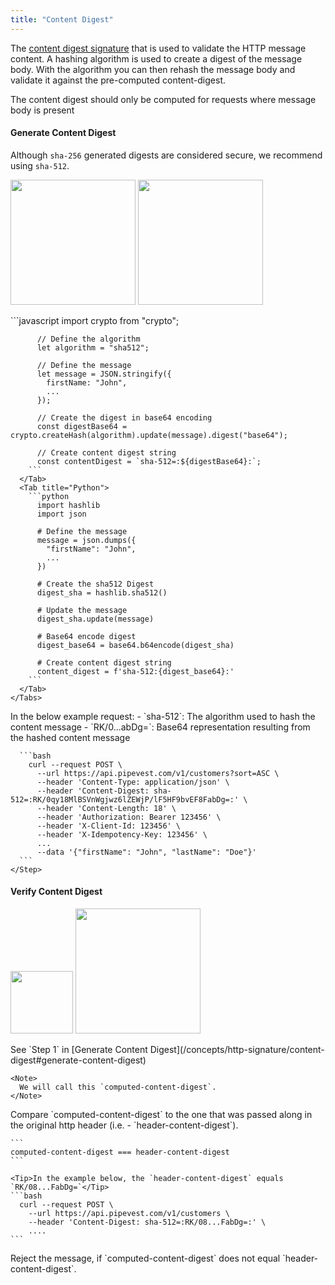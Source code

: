 ```yaml
---
title: "Content Digest"
---
```


The [content digest signature](https://developer.mozilla.org/en-US/docs/Web/HTTP/Headers/Content-Digest) that is used to validate the HTTP message content. A hashing algorithm is used to create a digest of the message body.
With the algorithm you can then rehash the message body and validate it against the pre-computed content-digest.

<Note>
  The content digest should only be computed for requests where message body is
  present
</Note>

#### Generate Content Digest

Although `sha-256` generated digests are considered secure, we recommend using `sha-512`.

<img
  className="block dark:hidden"
  height="200"
  src="/images/hash-content-digest.png"
/>
<img
  className="hidden dark:block"
  height="200"
  src="/images/hash-content-digest-dark.png"
/>

<Steps>
  <Step title="Compute Content Digest">
    <Tabs>
      <Tab title="Javascript">
        ```javascript
          import crypto from "crypto";

          // Define the algorithm
          let algorithm = "sha512";

          // Define the message
          let message = JSON.stringify({
            firstName: "John",
            ...
          });

          // Create the digest in base64 encoding
          const digestBase64 = crypto.createHash(algorithm).update(message).digest("base64");

          // Create content digest string
          const contentDigest = `sha-512=:${digestBase64}:`;
        ```
      </Tab>
      <Tab title="Python">
        ```python
          import hashlib
          import json

          # Define the message
          message = json.dumps({
            "firstName": "John",
            ...
          })

          # Create the sha512 Digest
          digest_sha = hashlib.sha512()

          # Update the message
          digest_sha.update(message)

          # Base64 encode digest
          digest_base64 = base64.b64encode(digest_sha)

          # Create content digest string
          content_digest = f'sha-512:{digest_base64}:'
        ```
      </Tab>
    </Tabs>

  </Step>
  <Step title="Make Signed Request">
    In the below example request:
      - `sha-512`: The algorithm used to hash the content message
      - `RK/0...abDg=`: Base64 representation resulting from the hashed content message

      ```bash
        curl --request POST \
          --url https://api.pipevest.com/v1/customers?sort=ASC \
          --header 'Content-Type: application/json' \
          --header 'Content-Digest: sha-512=:RK/0qy18MlBSVnWgjwz6lZEWjP/lF5HF9bvEF8FabDg=:' \
          --header 'Content-Length: 18' \
          --header 'Authorization: Bearer 123456' \
          --header 'X-Client-Id: 123456' \
          --header 'X-Idempotency-Key: 123456' \
          ...
          --data '{"firstName": "John", "lastName": "Doe"}'
      ```
    </Step>

</Steps>

#### Verify Content Digest

<img
  className="block dark:hidden"
  height="100"
  src="/images/verify-content-digest.png"
/>
<img
  className="hidden dark:block"
  height="200"
  src="/images/verify-content-digest-dark.png"
/>

<Steps>
  <Step title="Re-compute Content Digest">
    See `Step 1` in [Generate Content Digest](/concepts/http-signature/content-digest#generate-content-digest)
    
    <Note>
      We will call this `computed-content-digest`.
    </Note>
  </Step>
  <Step title="Compare Digests">
    Compare `computed-content-digest` to the one that was passed along in the original http header (i.e. - `header-content-digest`).

    ```
    computed-content-digest === header-content-digest
    ```

    <Tip>In the example below, the `header-content-digest` equals `RK/08...FabDg=`</Tip>
    ```bash
      curl --request POST \
        --url https://api.pipevest.com/v1/customers \
        --header 'Content-Digest: sha-512=:RK/08...FabDg=:' \
        ....
    ```

  </Step>
  
  <Step title="Verify or Reject">
    Reject the message, if `computed-content-digest` does not equal `header-content-digest`.
  </Step>

</Steps>
